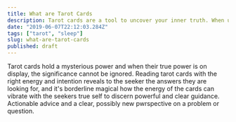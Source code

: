 ```yaml
---
title: What are Tarot Cards
description: Tarot cards are a tool to uncover your inner truth. When used with the right intention, tarot cards will answer your important questions by transferring your heart's energy into a story told in the cards.
date: "2019-06-07T22:12:03.284Z"
tags: ["tarot", "sleep"]
slug: what-are-tarot-cards
published: draft
---
```


Tarot cards hold a mysterious power and when their true power is on display, the significance cannot be ignored. Reading tarot cards with the right energy and intention reveals to the seeker the answers they are looking for, and it's borderline magical how the energy of the cards can vibrate with the seekers true self to discern powerful and clear guidance. Actionable advice and a clear, possibly new pwrspective on a problem or question.